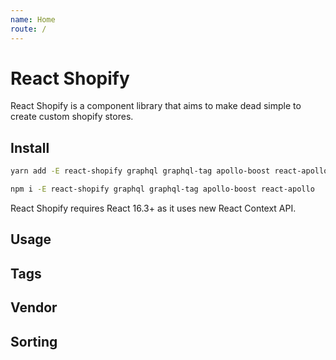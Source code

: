 ```yaml
---
name: Home
route: /
---
```



# React Shopify

React Shopify is a component library that aims to make dead simple to create custom shopify stores.

## Install

```bash
yarn add -E react-shopify graphql graphql-tag apollo-boost react-apollo
```

```bash
npm i -E react-shopify graphql graphql-tag apollo-boost react-apollo
```

React Shopify requires React 16.3+ as it uses new React Context API.

## Usage

<Playground>
  <Storefront
    accessToken="078bc5caa0ddebfa89cccb4a1baa1f5c"
    url="https://graphql.myshopify.com/api/graphql"
  >
    <Collection 
      handle="summer-collection"
      limit={20}
      productFragment={gql`
        fragment CollectionProduct on Product {
          id
          title
          tags
          vendor
        }
      `}
      getFacets={combine([productFacet("tags"), productFacet("vendor")])}
    >
      <div style={{ display: "flex" }}>
        <div>
          <h2>Tags</h2>
          <Collection.RefinementList name="tags" />
        </div>
        <div>
          <h2>Vendor</h2>
          <Collection.RefinementList name="vendor" />
        </div>
        <div>
          <h2>Sorting</h2>
          <Collection.SortBy />
        </div>
      </div>
      <Collection.Products />
    </Collection>
  </Storefront>
</Playground>
